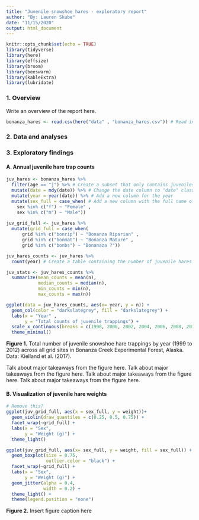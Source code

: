 ```yaml
---
title: "Juvenile snowshoe hares - exploratory report"
author: "By: Lauren Skube"
date: "11/15/2020"
output: html_document
---
```


```r
knitr::opts_chunk$set(echo = TRUE)
library(tidyverse)
library(here)
library(effsize)
library(broom)
library(beeswarm)
library(kableExtra)
library(lubridate)
```

### 1. Overview

Write an overview of the report here. 

```r
bonanza_hares <- read.csv(here("data" , "bonanza_hares.csv")) # Read in the data using the here() function

```


### 2. Data and analyses 

### 3. Exploratory findings 


#### A. Annual juvenile hare trap counts 

```r
juv_hares <- bonanza_hares %>% 
  filter(age == "j") %>% # Create a subset that only contains juveniles
  mutate(date = mdy(date)) %>% # Change the date column to "date" class
  mutate(year = year(date)) %>% # Add a new column for the year 
  mutate(sex_full = case_when( # Add a new column with the full name of the sex 
    sex %in% c("f") ~ "Female" ,
    sex %in% c("m") ~ "Male"))
  
juv_grid_full <- juv_hares %>% 
  mutate(grid_full = case_when(
      grid %in% c("bonrip") ~ "Bonanza Riparian" ,
      grid %in% c("bonmat") ~ "Bonanza Mature" ,
      grid %in% c("bonbs") ~ "Bonanaza ?"))

juv_hares_counts <- juv_hares %>% 
  count(year) # Create a table containing the number of juvenile hares per year

juv_stats <- juv_hares_counts %>% 
  summarize(mean_counts = mean(n), 
            median_counts = median(n), 
            min_counts = min(n), 
            max_counts = max(n))

```

```r
ggplot(data = juv_hares_counts, aes(x= year, y = n)) +
  geom_col(color = "darkslategrey", fill = "darkslategrey") +
  labs(x = "Year" , 
       y = "Total counts of juvenile trappings") +
  scale_x_continuous(breaks = c(1998, 2000, 2002, 2004, 2006, 2008, 2010, 2012)) +
  theme_minimal()
```

**Figure 1.** Total number of juvenile snowshoe hare trappings by year (1999 to 2012) across all grid sites in Bonanza Creek Experimental Forest, Alaska. Data: Kielland et al. (2017). 

Talk about major takeaways from the figure here. Talk about major takeaways from the figure here. Talk about major takeaways from the figure here. Talk about major takeaways from the figure here. 

#### B. Visualization of juvenile hare weights 

```r
# Remove this?
ggplot(juv_grid_full, aes(x = sex_full, y = weight))+
  geom_violin(draw_quantiles = c(0.25, 0.5, 0.75)) +
  facet_wrap(~grid_full) +
  labs(x = "Sex", 
       y = "Weight (g)") +
  theme_light()

ggplot(juv_grid_full, aes(x= sex_full, y = weight, fill = sex_full)) +
  geom_boxplot(size = 0.75, 
               outlier.color = "black") +
  facet_wrap(~grid_full) +
  labs(x = "Sex", 
       y = "Weight (g)") +
  geom_jitter(alpha = 0.4,
              width = 0.2) +
  theme_light() +
  theme(legend.position = "none")


```

**Figure 2.** Insert figure caption here
